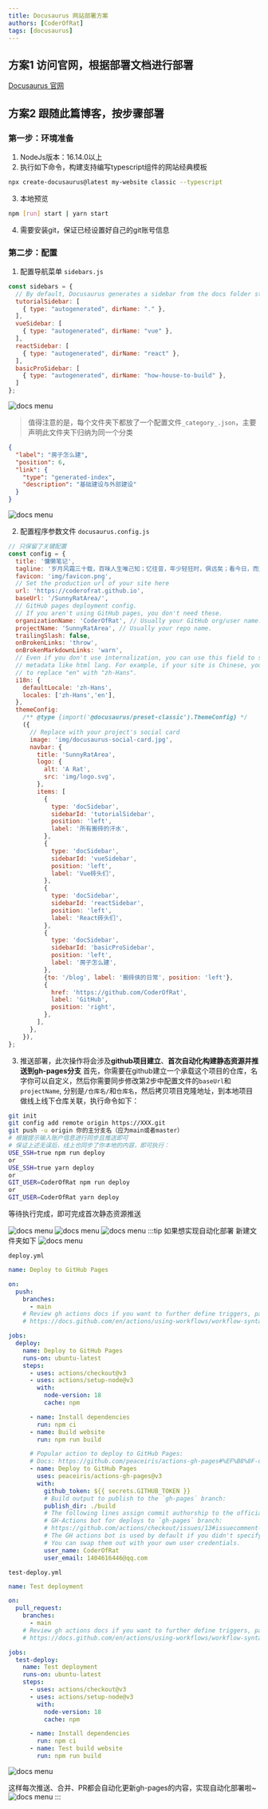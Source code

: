 ```yaml
---
title: Docusaurus 网站部署方案
authors: [CoderOfRat]
tags: [docusaurus]
---
```


## 方案1 访问官网，根据部署文档进行部署
[Docusaurus 官网](https://docusaurus.io/)

## 方案2 跟随此篇博客，按步骤部署
### 第一步：环境准备
1. NodeJs版本：16.14.0以上<br/>
2. 执行如下命令，构建支持编写typescript组件的网站经典模板
```bash
npx create-docusaurus@latest my-website classic --typescript
```
3. 本地预览
```bash
npm [run] start | yarn start
```
4. 需要安装git，保证已经设置好自己的git账号信息
### 第二步：配置
1. 配置导航菜单 `sidebars.js`
```js 
const sidebars = {
  // By default, Docusaurus generates a sidebar from the docs folder structure
  tutorialSidebar: [
    { type: "autogenerated", dirName: "." },
  ],
  vueSidebar: [
    { type: "autogenerated", dirName: "vue" },
  ],
  reactSidebar: [
    { type: "autogenerated", dirName: "react" },
  ],
  basicProSidebar: [
    { type: "autogenerated", dirName: "how-house-to-build" },
  ]
};
```
![docs menu](./images/2023-04-01_170014.png)
>值得注意的是，每个文件夹下都放了一个配置文件`_category_.json`，主要声明此文件夹下归纳为同一个分类

```json
{
  "label": "房子怎么建",
  "position": 6,
  "link": {
    "type": "generated-index",
    "description": "基础建设与外部建设"
  }
}
```

![docs menu](./images/2023-04-01_171100.png)

2. 配置程序参数文件 `docusaurus.config.js`
```js
// 只保留了关键配置
const config = {
  title: '慵懒笔记',
  tagline: '岁月风霜三十载，百味人生唯己知；忆往昔，年少轻狂时，俱远矣；看今日，而立之年始，继拼之！',
  favicon: 'img/favicon.png',
  // Set the production url of your site here
  url: 'https://coderofrat.github.io',
  baseUrl: '/SunnyRatArea/',
  // GitHub pages deployment config.
  // If you aren't using GitHub pages, you don't need these.
  organizationName: 'CoderOfRat', // Usually your GitHub org/user name.
  projectName: 'SunnyRatArea', // Usually your repo name.
  trailingSlash: false,
  onBrokenLinks: 'throw',
  onBrokenMarkdownLinks: 'warn',
  // Even if you don't use internalization, you can use this field to set useful
  // metadata like html lang. For example, if your site is Chinese, you may want
  // to replace "en" with "zh-Hans".
  i18n: {
    defaultLocale: 'zh-Hans',
    locales: ['zh-Hans','en'],
  },
  themeConfig:
    /** @type {import('@docusaurus/preset-classic').ThemeConfig} */
    ({
      // Replace with your project's social card
      image: 'img/docusaurus-social-card.jpg',
      navbar: {
        title: 'SunnyRatArea',
        logo: {
          alt: 'A Rat',
          src: 'img/logo.svg',
        },
        items: [
          {
            type: 'docSidebar',
            sidebarId: 'tutorialSidebar',
            position: 'left',
            label: '所有搬砖的汗水',
          },
          {
            type: 'docSidebar',
            sidebarId: 'vueSidebar',
            position: 'left',
            label: 'Vue砖头们',
          },
          {
            type: 'docSidebar',
            sidebarId: 'reactSidebar',
            position: 'left',
            label: 'React砖头们',
          },
          {
            type: 'docSidebar',
            sidebarId: 'basicProSidebar',
            position: 'left',
            label: '房子怎么建',
          },
          {to: '/blog', label: '搬砖侠的日常', position: 'left'},
          {
            href: 'https://github.com/CoderOfRat',
            label: 'GitHub',
            position: 'right',
          },
        ],
      },
    }),
};
```

3. 推送部署，此次操作将会涉及**github项目建立**、**首次自动化构建静态资源并推送到gh-pages分支**
首先，你需要在github建立一个承载这个项目的仓库，名字你可以自定义，然后你需要同步修改第2步中配置文件的`baseUrl`和`projectName`,
分别是`/仓库名/`和`仓库名`，然后拷贝项目克隆地址，到本地项目做线上线下仓库关联，执行命令如下：
```bash
git init
git config add remote origin https://XXX.git
git push -u origin 你的主分支名（应为main或者master）
# 根据提示输入账户信息进行同步且推送即可
# 保证上述无误后，线上也同步了你本地的内容，即可执行：
USE_SSH=true npm run deploy
or
USE_SSH=true yarn deploy
or
GIT_USER=CoderOfRat npm run deploy
or
GIT_USER=CoderOfRat yarn deploy
```
等待执行完成，即可完成首次静态资源推送

![docs menu](./images/2023-04-01_213954.png)
![docs menu](./images/2023-04-01_214102.png)
![docs menu](./images/2023-04-01_214427.png)
:::tip
如果想实现自动化部署
新建文件夹如下
![docs menu](./images/2023-04-01_214600.png)

`deploy.yml`
```yml
name: Deploy to GitHub Pages

on:
  push:
    branches:
      - main
    # Review gh actions docs if you want to further define triggers, paths, etc
    # https://docs.github.com/en/actions/using-workflows/workflow-syntax-for-github-actions#on

jobs:
  deploy:
    name: Deploy to GitHub Pages
    runs-on: ubuntu-latest
    steps:
      - uses: actions/checkout@v3
      - uses: actions/setup-node@v3
        with:
          node-version: 18
          cache: npm

      - name: Install dependencies
        run: npm ci
      - name: Build website
        run: npm run build

      # Popular action to deploy to GitHub Pages:
      # Docs: https://github.com/peaceiris/actions-gh-pages#%EF%B8%8F-docusaurus
      - name: Deploy to GitHub Pages
        uses: peaceiris/actions-gh-pages@v3
        with:
          github_token: ${{ secrets.GITHUB_TOKEN }}
          # Build output to publish to the `gh-pages` branch:
          publish_dir: ./build
          # The following lines assign commit authorship to the official
          # GH-Actions bot for deploys to `gh-pages` branch:
          # https://github.com/actions/checkout/issues/13#issuecomment-724415212
          # The GH actions bot is used by default if you didn't specify the two fields.
          # You can swap them out with your own user credentials.
          user_name: CoderOfRat
          user_email: 1404616446@qq.com
```

`test-deploy.yml`
```yml
name: Test deployment

on:
  pull_request:
    branches:
      - main
    # Review gh actions docs if you want to further define triggers, paths, etc
    # https://docs.github.com/en/actions/using-workflows/workflow-syntax-for-github-actions#on

jobs:
  test-deploy:
    name: Test deployment
    runs-on: ubuntu-latest
    steps:
      - uses: actions/checkout@v3
      - uses: actions/setup-node@v3
        with:
          node-version: 18
          cache: npm

      - name: Install dependencies
        run: npm ci
      - name: Test build website
        run: npm run build
```
![docs menu](./images/2023-04-01_215222.png)

这样每次推送、合并、PR都会自动化更新gh-pages的内容，实现自动化部署啦~
![docs menu](./images/2023-04-01_215615.png)
:::
